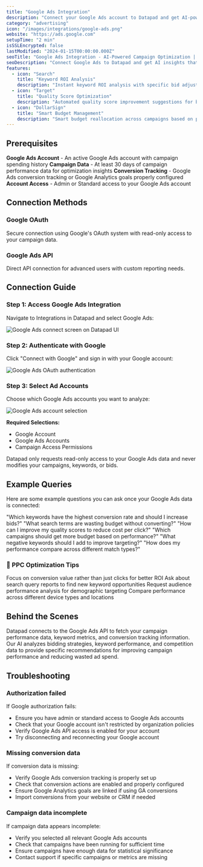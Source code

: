 ```yaml
---
title: "Google Ads Integration"
description: "Connect your Google Ads account to Datapad and get AI-powered insights that turn ad spend into compounding ROI automatically."
category: "advertising"
icon: "/images/integrations/google-ads.png"
website: "https://ads.google.com"
setupTime: "2 min"
isSSLEncrypted: false
lastModified: "2024-01-15T00:00:00.000Z"
seoTitle: "Google Ads Integration - AI-Powered Campaign Optimization | Datapad"
seoDescription: "Connect Google Ads to Datapad and get AI insights that identify profitable keywords, optimize bids, and improve campaign performance automatically."
features:
  - icon: "Search"
    title: "Keyword ROI Analysis"
    description: "Instant keyword ROI analysis with specific bid adjustment recommendations and profitable keyword discovery."
  - icon: "Target"
    title: "Quality Score Optimization"
    description: "Automated quality score improvement suggestions for better ad rankings and lower costs per click."
  - icon: "DollarSign"
    title: "Smart Budget Management"
    description: "Smart budget reallocation across campaigns based on performance data and conversion tracking."
---
```


## Prerequisites

<FeatureItem>**Google Ads Account** - An active Google Ads account with campaign spending history</FeatureItem>
<FeatureItem>**Campaign Data** - At least 30 days of campaign performance data for optimization insights</FeatureItem>
<FeatureItem>**Conversion Tracking** - Google Ads conversion tracking or Google Analytics goals properly configured</FeatureItem>
<FeatureItem>**Account Access** - Admin or Standard access to your Google Ads account</FeatureItem>

## Connection Methods

### Google OAuth
Secure connection using Google's OAuth system with read-only access to your campaign data.

### Google Ads API
Direct API connection for advanced users with custom reporting needs.

## Connection Guide

### Step 1: Access Google Ads Integration

Navigate to Integrations in Datapad and select Google Ads:

![Google Ads connect screen on Datapad UI](/images/docs/gads-connect.png)

### Step 2: Authenticate with Google

Click "Connect with Google" and sign in with your Google account:

![Google Ads OAuth authentication](/images/docs/gads-oauth.png)

### Step 3: Select Ad Accounts

Choose which Google Ads accounts you want to analyze:

![Google Ads account selection](/images/docs/gads-account-select.png)

**Required Selections:**
- Google Account
- Google Ads Accounts
- Campaign Access Permissions

<InfoItem>Datapad only requests read-only access to your Google Ads data and never modifies your campaigns, keywords, or bids.</InfoItem>

## Example Queries

Here are some example questions you can ask once your Google Ads data is connected:

<StepItem>"Which keywords have the highest conversion rate and should I increase bids?"</StepItem>
<StepItem>"What search terms are wasting budget without converting?"</StepItem>
<StepItem>"How can I improve my quality scores to reduce cost per click?"</StepItem>
<StepItem>"Which campaigns should get more budget based on performance?"</StepItem>
<StepItem>"What negative keywords should I add to improve targeting?"</StepItem>
<StepItem>"How does my performance compare across different match types?"</StepItem>

### 💬 PPC Optimization Tips

<TipItem>Focus on conversion value rather than just clicks for better ROI</TipItem>
<TipItem>Ask about search query reports to find new keyword opportunities</TipItem>
<TipItem>Request audience performance analysis for demographic targeting</TipItem>
<TipItem>Compare performance across different device types and locations</TipItem>

## Behind the Scenes

Datapad connects to the Google Ads API to fetch your campaign performance data, keyword metrics, and conversion tracking information. Our AI analyzes bidding strategies, keyword performance, and competition data to provide specific recommendations for improving campaign performance and reducing wasted ad spend.

## Troubleshooting

### Authorization failed
If Google authorization fails:
- Ensure you have admin or standard access to Google Ads accounts
- Check that your Google account isn't restricted by organization policies
- Verify Google Ads API access is enabled for your account
- Try disconnecting and reconnecting your Google account

### Missing conversion data
If conversion data is missing:
- Verify Google Ads conversion tracking is properly set up
- Check that conversion actions are enabled and properly configured
- Ensure Google Analytics goals are linked if using GA conversions
- Import conversions from your website or CRM if needed

### Campaign data incomplete
If campaign data appears incomplete:
- Verify you selected all relevant Google Ads accounts
- Check that campaigns have been running for sufficient time
- Ensure campaigns have enough data for statistical significance
- Contact support if specific campaigns or metrics are missing
